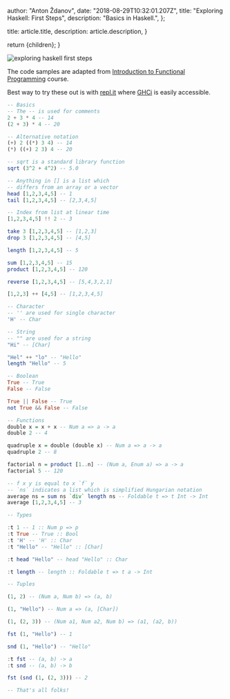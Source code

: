 
  author: "Anton Ždanov",
  date: "2018-08-29T10:32:01.207Z",
  title: "Exploring Haskell: First Steps",
  description: "Basics in Haskell.",
};

  title: article.title,
  description: article.description,
}

  return <ArticleLayout article={article}>{children}</ArticleLayout>;
}

<Image src={exploringHaskellFirstSteps} alt="exploring haskell first steps" />

The code samples are adapted from [Introduction to Functional Programming](https://www.edx.org/course/introduction-functional-programming-delftx-fp101x-0) course.

Best way to try these out is with [repl.it](https://repl.it/@azdanov/SardonicFoolishChapters) where [GHCi](https://downloads.haskell.org/~ghc/latest/docs/html/users_guide/ghci.html) is easily accessible.

```haskell
-- Basics
-- The -- is used for comments
2 + 3 * 4 -- 14
(2 + 3) * 4 -- 20

-- Alternative notation
(+) 2 ((*) 3 4) -- 14
(*) ((+) 2 3) 4 -- 20

-- sqrt is a standard library function
sqrt (3^2 + 4^2) -- 5.0

-- Anything in [] is a list which
-- differs from an array or a vector
head [1,2,3,4,5] -- 1
tail [1,2,3,4,5] -- [2,3,4,5]

-- Index from list at linear time
[1,2,3,4,5] !! 2 -- 3

take 3 [1,2,3,4,5] -- [1,2,3]
drop 3 [1,2,3,4,5] -- [4,5]

length [1,2,3,4,5] -- 5

sum [1,2,3,4,5] -- 15
product [1,2,3,4,5] -- 120

reverse [1,2,3,4,5] -- [5,4,3,2,1]

[1,2,3] ++ [4,5] -- [1,2,3,4,5]

-- Character
-- '' are used for single character
'H' -- Char

-- String
-- "" are used for a string
"Hi" -- [Char]

"Hel" ++ "lo" -- "Hello"
length "Hello" -- 5

-- Boolean
True -- True
False -- False

True || False -- True
not True && False -- False

-- Functions
double x = x + x -- Num a => a -> a
double 2 -- 4

quadruple x = double (double x) -- Num a => a -> a
quadruple 2 -- 8

factorial n = product [1..n] -- (Num a, Enum a) => a -> a
factorial 5 -- 120

-- f x y is equal to x `f` y
-- `ns` indicates a list which is simplified Hungarian notation
average ns = sum ns `div` length ns -- Foldable t => t Int -> Int
average [1,2,3,4,5] -- 3

-- Types

:t 1 -- 1 :: Num p => p
:t True -- True :: Bool
:t 'H' -- 'H' :: Char
:t "Hello" -- "Hello" :: [Char]

:t head "Hello" -- head "Hello" :: Char

:t length -- length :: Foldable t => t a -> Int

-- Tuples

(1, 2) -- (Num a, Num b) => (a, b)

(1, "Hello") -- Num a => (a, [Char])

(1, (2, 3)) -- (Num a1, Num a2, Num b) => (a1, (a2, b))

fst (1, "Hello") -- 1

snd (1, "Hello") -- "Hello"

:t fst -- (a, b) -> a
:t snd -- (a, b) -> b

fst (snd (1, (2, 3))) -- 2

-- That's all folks!
```
